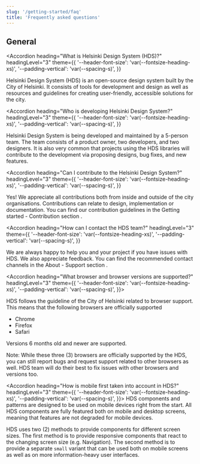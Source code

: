 ```yaml
---
slug: '/getting-started/faq'
title: 'Frequently asked questions'
---
```





## General

<Accordion
  heading="What is Helsinki Design System (HDS)?"
  headingLevel="3"
  theme={{
    '--header-font-size': 'var(--fontsize-heading-xs)',
    '--padding-vertical': 'var(--spacing-s)',
  }}
>
  Helsinki Design System (HDS) is an open-source design system built by the City of Helsinki. It consists of tools for
  development and design as well as resources and guidelines for creating user-friendly, accessible solutions for the
  city.
</Accordion>

<Accordion
  heading="Who is developing Helsinki Design System?"
  headingLevel="3"
  theme={{
    '--header-font-size': 'var(--fontsize-heading-xs)',
    '--padding-vertical': 'var(--spacing-s)',
  }}
>
  Helsinki Design System is being developed and maintained by a 5-person team. The team consists of a product owner, two
  developers, and two designers. It is also very common that projects using the HDS libraries will contribute to the
  development via proposing designs, bug fixes, and new features.
</Accordion>

<Accordion
  heading="Can I contribute to the Helsinki Design System?"
  headingLevel="3"
  theme={{
    '--header-font-size': 'var(--fontsize-heading-xs)',
    '--padding-vertical': 'var(--spacing-s)',
  }}
>
  Yes! We appreciate all contributions both from inside and outside of the city organisations. Contributions can relate
  to design, implementation or documentation. You can find our contribution guidelines in the 
  <InternalLink size="M" href="/getting-started/contributing/how-to-contribute">
    Getting started - Contribution section
  </InternalLink>
  .
</Accordion>

<Accordion
  heading="How can I contact the HDS team?"
  headingLevel="3"
  theme={{
    '--header-font-size': 'var(--fontsize-heading-xs)',
    '--padding-vertical': 'var(--spacing-s)',
  }}
>
  We are always happy to help you and your project if you have issues with HDS. We also appreciate feedback. You can
  find the recommended contact channels in the 
  <InternalLink size="M" href="/about">
    About - Support section
  </InternalLink>
  .
</Accordion>

<Accordion 
  heading="What browser and browser versions are supported?" 
  headingLevel="3" 
  theme={{
    '--header-font-size': 'var(--fontsize-heading-xs)',
    '--padding-vertical': 'var(--spacing-s)',
  }}>
  <p>
  HDS follows the guideline of the City of Helsinki related to browser support. This means that the following browsers are officially supported
  <ul>
    <li>Chrome</li>
    <li>Firefox</li>
    <li>Safari</li>
  </ul>
  Versions 6 months old and newer are supported.

Note: While these three (3) browsers are officially supported by the HDS, you can still report bugs and request support related to other browsers as well. HDS team will do their best to fix issues with other browsers and versions too.

  </p>
</Accordion>

<Accordion 
  heading="How is mobile first taken into account in HDS?" 
  headingLevel="3" 
  theme={{
    '--header-font-size': 'var(--fontsize-heading-xs)',
    '--padding-vertical': 'var(--spacing-s)',
  }}>
  HDS components and patterns are designed to be used on mobile devices right from the start. All HDS components are fully featured both on mobile and desktop screens, meaning that features are not degraded for mobile devices.

HDS uses two (2) methods to provide components for different screen sizes. The first method is to provide responsive components that react to the changing screen size (e.g. Navigation). The second method is to provide a separate `small` variant that can be used both on mobile screens as well as on more information-heavy user interfaces.

</Accordion>
